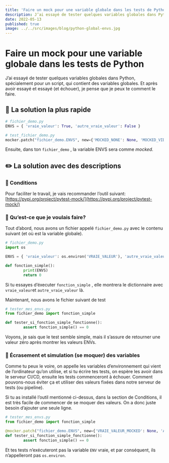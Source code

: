 ```yaml
---
title: 'Faire un mock pour une variable globale dans les tests de Python'
description: J’ai essayé de tester quelques variables globales dans Python, spécialement pour un script, qui contient des variables globales. Et après avoir essayé et essayé (et échouer), je pense que je peux te comment le faire.
date: 2022-05-13
published: true
image: ../../src/images/blog/python-global-envs.jpg
---
```


# Faire un mock pour une variable globale dans les tests de Python

J’ai essayé de tester quelques variables globales dans Python, spécialement pour un script, qui contient des variables globales. Et après avoir essayé et essayé (et échouer), je pense que je peux te comment le faire.

## 🏃 La solution la plus rapide

```python
# fichier_demo.py
ENVS = { 'vraie_valeur': True, 'autre_vraie_valeur': False }

# test_fichier_demo.py
mocker.patch("fichier_demo.ENVS", new={'MOCKED_NONE': None, 'MOCKED_VIDE': ''})
```

Ensuite, dans ton `fichier_demo` , la variable ENVS sera comme _mocked._

## ✏️ La solution avec des descriptions

### 📔 Conditions

Pour faciliter le travail, je vais recommander l’outil suivant: [https://pypi.org/project/pytest-mock/](https://pypi.org/project/pytest-mock/)

### 🤔 Qu’est-ce que je voulais faire?

Tout d’abord, nous avons un fichier appelé `fichier_demo.py` avec le contenu suivant (et où est la variable globale).

```python
# fichier_demo.py
import os

ENVS = { 'vraie_valeur': os.environ('VRAIE_VALEUR'), 'autre_vraie_valeur': os.environ('VRAIE_VALEUR') }

def fonction_simple():
		print(ENVS)
		return 0
```

Si tu essayes d’éxecuter `fonction_simple` , elle montrera le dictionnaire avec `vraie_valeur`et `autre_vraie_valeur` là.

Maintenant, nous avons le fichier suivant de test

```python
# tester_mes_envs.py
from fichier_demo import fonction_simple

def tester_si_fonction_simple_fonctionne():
		assert fonction_simple() == 0
```

Voyons, je sais que le test semble simple, mais il s’assure de retourner une valeur zéro après montrer les valeurs ENVs.

### 👾 Écrasement et simulation (se moquer) des variables

Comme tu peux le voire, on appelle les variables d’environnement qui vient de l’ordinateur qu’on utilise, et si tu écrire tes tests, on espère les avoir dans le serveur CI/CD, ensuite les tests commenceront à échouer. Comment pouvons-nous éviter ça et utiliser des valeurs fixées dans notre serveur de tests (ou pipeline).

Si tu as installé l’outil mentionné ci-dessus, dans la section de Conditions, il est très facile de commencer de se moquer des valeurs. On a donc juste besoin d’ajouter une seule ligne.

```python
# tester_mes_envs.py
from fichier_demo import fonction_simple

@mocker.patch("fichier_demo.ENVS", new={'VRAIE_VALEUR_MOCKED': None, 'AUTRE_VRAIE_VALEUR_MOCKED': ''})
def tester_si_fonction_simple_fonctionne():
		assert fonction_simple() == 0
```

Et tes tests n’exécuteront pas la variable `ENV` vraie, et par conséquent, ils n’appelleront pas `os.environ`.
